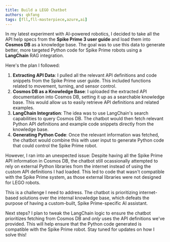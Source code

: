 ```yaml
---
title: Build a LEGO Chatbot
authors: qkfang
tags: [fll,fll-masterpiece,azure,ai]
---
```


In my latest experiment with AI-powered robotics, I decided to take all the API help specs from the **Spike Prime 3 user guide** and load them into **Cosmos DB** as a knowledge base. The goal was to use this data to generate better, more targeted Python code for Spike Prime robots using a **LangChain** RAG integration.

Here's the plan I followed:

1. **Extracting API Data**: I pulled all the relevant API definitions and code snippets from the Spike Prime user guide. This included functions related to movement, turning, and sensor control.
2. **Cosmos DB as a Knowledge Base**: I uploaded the extracted API documentation into Cosmos DB, setting it up as a searchable knowledge base. This would allow us to easily retrieve API definitions and related examples.
3. **LangChain Integration**: The idea was to use LangChain's search capabilities to query Cosmos DB. The chatbot would then fetch relevant Python API definitions and example code snippets directly from the knowledge base.
4. **Generating Python Code**: Once the relevant information was fetched, the chatbot would combine this with user input to generate Python code that could control the Spike Prime robot.

However, I ran into an unexpected issue: Despite having all the Spike Prime API information in Cosmos DB, the chatbot still ocassionally attempted to rely on external Python libraries from the internet instead of using the custom API definitions I had loaded. This led to code that wasn't compatible with the Spike Prime system, as those external libraries were not designed for LEGO robots.

This is a challenge I need to address. The chatbot is prioritizing internet-based solutions over the internal knowledge base, which defeats the purpose of having a custom-built, Spike Prime-specific AI assistant.

Next steps? I plan to tweak the LangChain logic to ensure the chatbot prioritizes fetching from Cosmos DB and *only* uses the API definitions we've provided. This will help ensure that the Python code generated is compatible with the Spike Prime robot. Stay tuned for updates on how I solve this!
